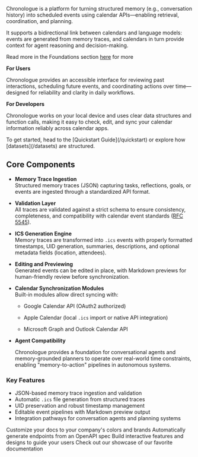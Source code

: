 





Chronologue is a platform for turning structured memory (e.g., conversation history) into scheduled events using calendar APIs—enabling retrieval, coordination, and planning.

It supports a bidirectional link between calendars and language models: events are generated from memory traces, and calendars in turn provide context for agent reasoning and decision-making.

Read more in the Foundations section [here](/foundations/bidirectional) for more 

**For Users** 

Chronologue provides an accessible interface for reviewing past interactions, scheduling future events, and coordinating actions over time—designed for reliability and clarity in daily workflows.

**For Developers** 

Chronologue works on your local device and uses clear data structures and function calls, making it easy to check, edit, and sync your calendar information reliably across calendar apps.

<Info>
  To get started, head to the [Quickstart Guide](/quickstart) or explore how [datasets](/datasets) are structured.
</Info>

## Core Components

- **Memory Trace Ingestion**  
    Structured memory traces (JSON) capturing tasks, reflections, goals, or events are ingested through a standardized API format.
    
- **Validation Layer**  
    All traces are validated against a strict schema to ensure consistency, completeness, and compatibility with calendar event standards ([RFC 5545](https://datatracker.ietf.org/doc/html/rfc5545)).
    
- **ICS Generation Engine**  
    Memory traces are transformed into `.ics` events with properly formatted timestamps, UID generation, summaries, descriptions, and optional metadata fields (location, attendees).
    
- **Editing and Previewing**  
    Generated events can be edited in place, with Markdown previews for human-friendly review before synchronization.    

- **Calendar Synchronization Modules**  
    Built-in modules allow direct syncing with:
    
    - Google Calendar API (OAuth2 authorized)
        
    - Apple Calendar (local `.ics` import or native API integration)

    - Microsoft Graph and Outlook Calendar API 
        
- **Agent Compatibility**  

    Chronologue provides a foundation for conversational agents and memory-grounded planners to operate over real-world time constraints, enabling "memory-to-action" pipelines in autonomous systems.
    
### Key Features

- JSON-based memory trace ingestion and validation  
- Automatic `.ics` file generation from structured traces  
- UID preservation and robust timestamp management  
- Editable event pipelines with Markdown preview output  
- Integration pathways for conversation agents and planning systems  



<CardGroup cols={2}>
  <Card
    title="Customize Style"
    icon="palette"
    href="https://mintlify.com/docs/settings/global"
  >
    Customize your docs to your company's colors and brands
  </Card>
  <Card
    title="Reference APIs"
    icon="code"
    href="https://mintlify.com/docs/api-playground/openapi"
  >
    Automatically generate endpoints from an OpenAPI spec
  </Card>
  <Card
    title="Add Components"
    icon="screwdriver-wrench"
    href="https://mintlify.com/docs/content/components/accordions"
  >
    Build interactive features and designs to guide your users
  </Card>
  <Card
    title="Get Inspiration"
    icon="stars"
    href="https://mintlify.com/customers"
  >
    Check out our showcase of our favorite documentation
  </Card>
</CardGroup>
